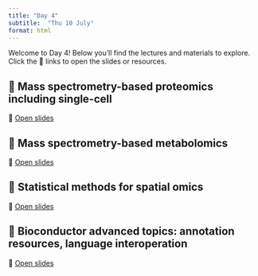 ---
title: "Day 4"
subtitle:  "Thu 10 July"
format: html
---

::: {.callout-note}
Welcome to Day 4! Below you'll find the lectures and materials to explore. Click the 🔗 links to open the slides or resources.
:::

## 📘 Mass spectrometry-based proteomics including single-cell {#proteomics}

🔗 [Open slides](http://bit.ly/CSAMA2025)


## 📘 Mass spectrometry-based metabolomics {#metabolomics}

🔗 [Open slides](metabolomics-overview.html)

## 📘 Statistical methods for spatial omics {#Spatial}

🔗 [Open slides](https://drive.google.com/file/d/1uoz0XCUBf4Vn1UGmfgS_P3qERmF7XZuA/view?usp=sharing)

## 📘  Bioconductor advanced topics: annotation resources, language interoperation {#annotation}

🔗 [Open slides](https://drive.google.com/file/d/1SYlLnHgvcTOntOLD6nkIk9VoPKnGuljU/view?usp=sharing)

